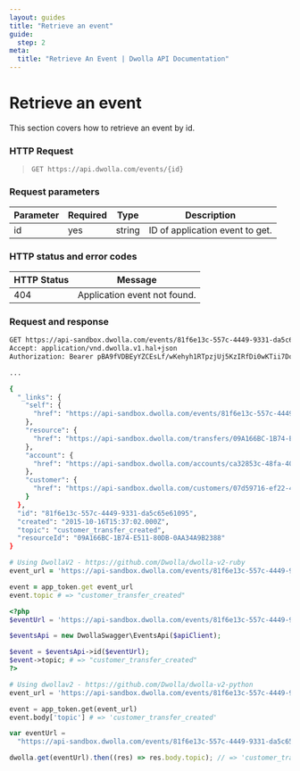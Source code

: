 ```yaml
---
layout: guides
title: "Retrieve an event"
guide:
  step: 2
meta:
  title: "Retrieve An Event | Dwolla API Documentation"
---
```


# Retrieve an event

This section covers how to retrieve an event by id.

### HTTP Request

> `GET https://api.dwolla.com/events/{id}`

### Request parameters

| Parameter | Required | Type   | Description                     |
| --------- | -------- | ------ | ------------------------------- |
| id        | yes      | string | ID of application event to get. |

### HTTP status and error codes

| HTTP Status | Message                      |
| ----------- | ---------------------------- |
| 404         | Application event not found. |

### Request and response

```bash
GET https://api-sandbox.dwolla.com/events/81f6e13c-557c-4449-9331-da5c65e61095
Accept: application/vnd.dwolla.v1.hal+json
Authorization: Bearer pBA9fVDBEyYZCEsLf/wKehyh1RTpzjUj5KzIRfDi0wKTii7DqY

...

{
  "_links": {
    "self": {
      "href": "https://api-sandbox.dwolla.com/events/81f6e13c-557c-4449-9331-da5c65e61095"
    },
    "resource": {
      "href": "https://api-sandbox.dwolla.com/transfers/09A166BC-1B74-E511-80DB-0AA34A9B2388"
    },
    "account": {
      "href": "https://api-sandbox.dwolla.com/accounts/ca32853c-48fa-40be-ae75-77b37504581b"
    },
    "customer": {
      "href": "https://api-sandbox.dwolla.com/customers/07d59716-ef22-4fe6-98e8-f3190233dfb8"
    }
  },
  "id": "81f6e13c-557c-4449-9331-da5c65e61095",
  "created": "2015-10-16T15:37:02.000Z",
  "topic": "customer_transfer_created",
  "resourceId": "09A166BC-1B74-E511-80DB-0AA34A9B2388"
}
```

```ruby
# Using DwollaV2 - https://github.com/Dwolla/dwolla-v2-ruby
event_url = 'https://api-sandbox.dwolla.com/events/81f6e13c-557c-4449-9331-da5c65e61095'

event = app_token.get event_url
event.topic # => "customer_transfer_created"
```

```php
<?php
$eventUrl = 'https://api-sandbox.dwolla.com/events/81f6e13c-557c-4449-9331-da5c65e61095';

$eventsApi = new DwollaSwagger\EventsApi($apiClient);

$event = $eventsApi->id($eventUrl);
$event->topic; # => "customer_transfer_created"
?>
```

```python
# Using dwollav2 - https://github.com/Dwolla/dwolla-v2-python
event_url = 'https://api-sandbox.dwolla.com/events/81f6e13c-557c-4449-9331-da5c65e61095'

event = app_token.get(event_url)
event.body['topic'] # => 'customer_transfer_created'
```

```javascript
var eventUrl =
  "https://api-sandbox.dwolla.com/events/81f6e13c-557c-4449-9331-da5c65e61095";

dwolla.get(eventUrl).then((res) => res.body.topic); // => 'customer_transfer_created'
```
